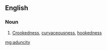 ==English==

===Noun===
{{en-noun|-}}

# [[crookedness|Crookedness]], [[curvaceousness]], [[hookedness]]

[[mg:aduncity]]